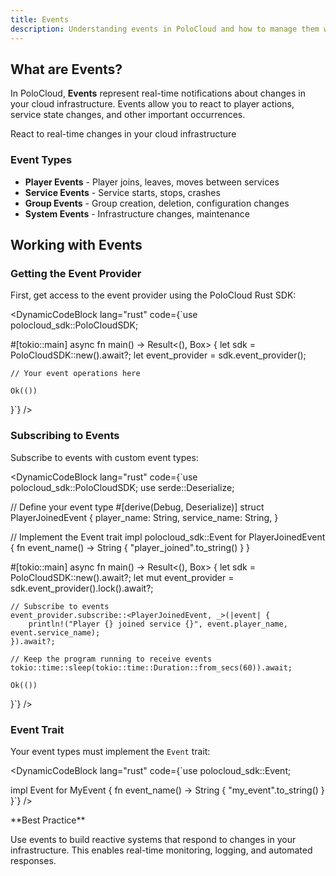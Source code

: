 ```yaml
---
title: Events
description: Understanding events in PoloCloud and how to manage them with the Rust SDK.
---
```



## What are Events?

In PoloCloud, **Events** represent real-time notifications about changes in your cloud infrastructure. Events allow you to react to player actions, service state changes, and other important occurrences.

<div className="text-center mb-12">
    <div className="w-20 h-1 bg-gradient-to-r from-transparent via-primary/50 to-transparent rounded-full mx-auto mb-6" />
    <div className="text-xl text-muted-foreground max-w-3xl mx-auto">
        React to real-time changes in your cloud infrastructure
    </div>
</div>

### Event Types

- **Player Events** - Player joins, leaves, moves between services
- **Service Events** - Service starts, stops, crashes
- **Group Events** - Group creation, deletion, configuration changes
- **System Events** - Infrastructure changes, maintenance

## Working with Events

### Getting the Event Provider

First, get access to the event provider using the PoloCloud Rust SDK:

<DynamicCodeBlock lang="rust" code={`use polocloud_sdk::PoloCloudSDK;

#[tokio::main]
async fn main() -> Result<(), Box<dyn std::error::Error>> {
    let sdk = PoloCloudSDK::new().await?;
    let event_provider = sdk.event_provider();
    
    // Your event operations here
    
    Ok(())
}`} />

### Subscribing to Events

Subscribe to events with custom event types:

<DynamicCodeBlock lang="rust" code={`use polocloud_sdk::PoloCloudSDK;
use serde::Deserialize;

// Define your event type
#[derive(Debug, Deserialize)]
struct PlayerJoinedEvent {
    player_name: String,
    service_name: String,
}

// Implement the Event trait
impl polocloud_sdk::Event for PlayerJoinedEvent {
    fn event_name() -> String {
        "player_joined".to_string()
    }
}

#[tokio::main]
async fn main() -> Result<(), Box<dyn std::error::Error>> {
    let sdk = PoloCloudSDK::new().await?;
    let mut event_provider = sdk.event_provider().lock().await?;
    
    // Subscribe to events
    event_provider.subscribe::<PlayerJoinedEvent, _>(|event| {
        println!("Player {} joined service {}", event.player_name, event.service_name);
    }).await?;
    
    // Keep the program running to receive events
    tokio::time::sleep(tokio::time::Duration::from_secs(60)).await;
    
    Ok(())
}`} />

### Event Trait

Your event types must implement the `Event` trait:

<DynamicCodeBlock lang="rust" code={`use polocloud_sdk::Event;

impl Event for MyEvent {
    fn event_name() -> String {
        "my_event".to_string()
    }
}`} />

<Callout type="tip">
**Best Practice**

Use events to build reactive systems that respond to changes in your infrastructure. This enables real-time monitoring, logging, and automated responses.
</Callout>
